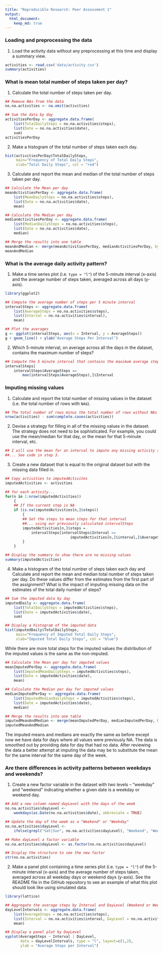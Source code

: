 ```yaml
---
title: "Reproducible Research: Peer Assessment 1"
output: 
  html_document:
    keep_md: true
---
```



### Loading and preprocessing the data

1. Load the activity data without any preprocessing at this time and display a summary view.

```r
activities <- read.csv('data/activity.csv')
summary(activities)
```


### What is mean total number of steps taken per day?

1. Calculate the total number of steps taken per day.  
```r
## Remove NAs from the data
no.na.activities <- na.omit(activities)

## Sum the data by day
activitiesPerDay <- aggregate.data.frame(
    list(TotalDailySteps = no.na.activities$steps), 
    list(Date = no.na.activities$date), 
    sum)
activitiesPerDay
```

2. Make a histogram of the total number of steps taken each day.  
```r
hist(activitiesPerDay$TotalDailySteps, 
     main="Frequency of Total Daily Steps",
     xlab="Total Daily Steps", col = "red")
```

3. Calculate and report the mean and median of the total number of steps taken per day.  
```r
## Calculate the Mean per day
meanActivitiesPerDay <- aggregate.data.frame(
    list(MeanDailySteps = no.na.activities$steps), 
    list(Date = no.na.activities$date), 
    mean)

## Calculate the Median per day
medianActivitiesPerDay <- aggregate.data.frame(
    list(MedianDailySteps = no.na.activities$steps), 
    list(Date = no.na.activities$date), 
    median)

## Merge the results into one table
meanAndMedian <- merge(meanActivitiesPerDay, medianActivitiesPerDay, by="Date")
meanAndMedian
```



### What is the average daily activity pattern?

1. Make a time series plot (i.e. `type = "l"`) of the 5-minute interval (x-axis) and the average number of steps taken, averaged across all days (y-axis).  

```r
library(ggplot2)

## Compute the average number of steps per 5 minute interval
intervalSteps <- aggregate.data.frame(
    list(AverageSteps = no.na.activities$steps), 
    list(Interval = no.na.activities$interval), 
    mean)

## Plot the averages
g <- ggplot(intervalSteps, aes(x = Interval, y = AverageSteps))
g + geom_line() + ylab("Average Steps Per Interval")
```

2. Which 5-minute interval, on average across all the days in the dataset, contains the maximum number of steps?  

```r
## Compute the 5 minute interval that contains the maximum average steps
intervalSteps[
    intervalSteps$AverageSteps == 
        max(intervalSteps$AverageSteps),]$Interval
```

### Imputing missing values

1. Calculate and report the total number of missing values in the dataset (i.e. the total number of rows with `NA`s).  

```r
## The total number of rows minus the total number of rows without NAs
nrow(activities) - sum(complete.cases(activities))
```

2. Devise a strategy for filling in all of the missing values in the dataset. The strategy does not need to be sophisticated. For example, you could use the mean/median for that day, or the mean for that 5-minute interval, etc.  

```r
## I will use the mean for an interval to impute any missing activity steps.
##... See code in step 3.
```

3. Create a new dataset that is equal to the original dataset but with the missing data filled in.  

```r
## Copy activities to imputedActivites
imputedActivities <- activities

## for each activity...
for(n in 1:nrow(imputedActivities))
    {
    ## If the current step is NA
    if (is.na(imputedActivities[n,]$steps))
        {
        ## Set the steps to mean steps for that interval
        ##... using our previously calculated intervalSteps
        imputedActivities[n,]$steps = 
            intervalSteps[intervalSteps$Interval == 
                              imputedActivities[n,]$interval,]$AverageSteps
        }
    }

## Display the summary to show there are no missing values
summary(imputedActivities)
```

4.  Make a histogram of the total number of steps taken each day and Calculate and report the mean and median total number of steps taken per day. Do these values differ from the estimates from the first part of the assignment? What is the impact of imputing missing data on the estimates of the total daily number of steps?  

```r
## Sum the imputed data by day
imputedDaily <- aggregate.data.frame(
    list(TotalDailySteps = imputedActivities$steps), 
    list(Date = imputedActivities$date), 
    sum)

## Display a histogram of the imputed data
hist(imputedDaily$TotalDailySteps, 
     main="Frequency of Imputed Total Daily Steps",
     xlab="Imputed Total Daily Steps", col = "blue")
```

While there are more total steps for the imputed values the distribution of the imputed values is the same as the non-imputed.


```r
## Calculate the Mean per day for imputed values
meanImputedPerDay <- aggregate.data.frame(
    list(ImputedMeanDailySteps = imputedActivities$steps), 
    list(Date = imputedActivities$date), 
    mean)

## Calculate the Median per day for imputed values
medianImputedPerDay <- aggregate.data.frame(
    list(ImputedMedianDailySteps = imputedActivities$steps), 
    list(Date = imputedActivities$date), 
    median)

## Merge the results into one table
imputedMeanAndMedian <- merge(meanImputedPerDay, medianImputedPerDay, by="Date")
imputedMeanAndMedian
```

The imputed means and medians are exactly the same as before except now we have data for days where all values were previously NA.  The data is smoothed out by providing data for day that had no data.  After reviewing the data a better attempt at imputing the data may be to substitute the mean for the same interval for the same day of the week.


### Are there differences in activity patterns between weekdays and weekends?

1. Create a new factor variable in the dataset with two levels – “weekday” and “weekend” indicating whether a given date is a weekday or weekend day.  

```r
## Add a new column named dayLevel with the days of the week
no.na.activities$dayLevel <- 
    weekdays(as.Date(no.na.activities$date), abbreviate = TRUE)

## Update the day of the week as a "Weekend" or "Weekday"
no.na.activities$dayLevel <- 
    ifelse(grepl("Sat|Sun", no.na.activities$dayLevel), "Weekend", "Weekday")

## Make dayLevel a factor variable
no.na.activities$dayLevel <- as.factor(no.na.activities$dayLevel)

## Display the structure to see the new factor
str(no.na.activities)
```


2. Make a panel plot containing a time series plot (i.e. `type = "l"`) of the 5-minute interval (x-axis) and the average number of steps taken, averaged across all weekday days or weekend days (y-axis). See the README file in the GitHub repository to see an example of what this plot should look like using simulated data.  

```r
library(lattice)

## Aggregate the average steps by Interval and DayLevel (Weekend or Weekday)
dayLevelIntervals <- aggregate.data.frame(
    list(AverageSteps = no.na.activities$steps), 
    list(Interval = no.na.activities$interval, DayLevel = no.na.activities$dayLevel), 
    mean)

## Display a panel plot by DayLevel
xyplot(AverageSteps ~ Interval | DayLevel, 
       data = dayLevelIntervals, type = "l", layout=c(1,2),
       ylab = "Average Steps per Interval")

```
